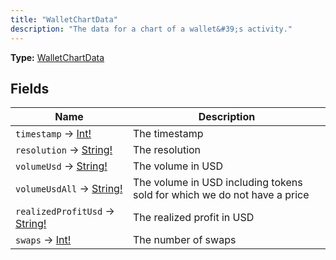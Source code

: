 ```yaml
---
title: "WalletChartData"
description: "The data for a chart of a wallet&#39;s activity."
---
```


**Type:** [WalletChartData](/api-reference/types/walletchartdata)

## Fields

| Name | Description |
|------|-------------|
| `timestamp` → [Int!](/api-reference/types/int) | The timestamp |
| `resolution` → [String!](/api-reference/types/string) | The resolution |
| `volumeUsd` → [String!](/api-reference/types/string) | The volume in USD |
| `volumeUsdAll` → [String!](/api-reference/types/string) | The volume in USD including tokens sold for which we do not have a price |
| `realizedProfitUsd` → [String!](/api-reference/types/string) | The realized profit in USD |
| `swaps` → [Int!](/api-reference/types/int) | The number of swaps |

